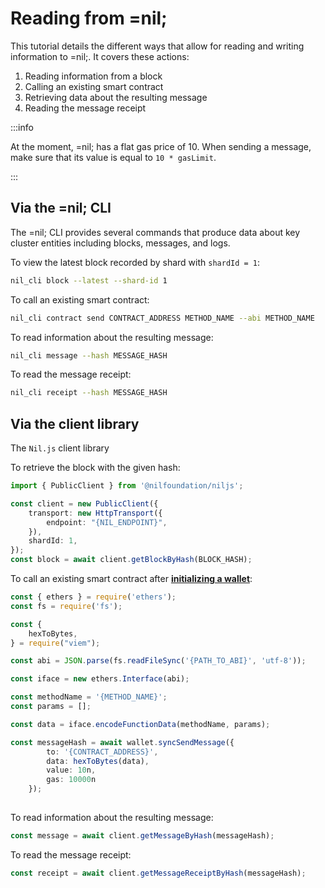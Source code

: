 # Reading from =nil;

This tutorial details the different ways that allow for reading and writing information to =nil;. It covers these actions:

1. Reading information from a block
2. Calling an existing smart contract
3. Retrieving data about the resulting message
4. Reading the message receipt

:::info

At the moment, =nil; has a flat gas price of 10. When sending a message, make sure that its value is equal to `10 * gasLimit`.

:::

## Via the =nil; CLI

The =nil; CLI provides several commands that produce data about key cluster entities including blocks, messages, and logs. 

To view the latest block recorded by shard with `shardId = 1`:

```bash
nil_cli block --latest --shard-id 1
```

To call an existing smart contract:

```bash
nil_cli contract send CONTRACT_ADDRESS METHOD_NAME --abi METHOD_NAME
```

To read information about the resulting message:

```bash
nil_cli message --hash MESSAGE_HASH
```

To read the message receipt:

```bash
nil_cli receipt --hash MESSAGE_HASH
```

## Via the client library

The `Nil.js` client library 

To retrieve the block with the given hash:

```typescript showLineNumbers
import { PublicClient } from '@nilfoundation/niljs';

const client = new PublicClient({
    transport: new HttpTransport({
        endpoint: "{NIL_ENDPOINT}",
    }),
    shardId: 1,
});
const block = await client.getBlockByHash(BLOCK_HASH);
```

To call an existing smart contract after [**initializing a wallet**](./creating-a-wallet#via-the-client-library):

```typescript showLineNumbers
const { ethers } = require('ethers');
const fs = require('fs');

const {
    hexToBytes,
} = require("viem");

const abi = JSON.parse(fs.readFileSync('{PATH_TO_ABI}', 'utf-8'));

const iface = new ethers.Interface(abi);

const methodName = '{METHOD_NAME}';
const params = [];

const data = iface.encodeFunctionData(methodName, params);

const messageHash = await wallet.syncSendMessage({
        to: '{CONTRACT_ADDRESS}',
        data: hexToBytes(data),
        value: 10n,
        gas: 10000n
    });
    
```

To read information about the resulting message:

```typescript
const message = await client.getMessageByHash(messageHash);
```

To read the message receipt:


```typescript
const receipt = await client.getMessageReceiptByHash(messageHash);
```